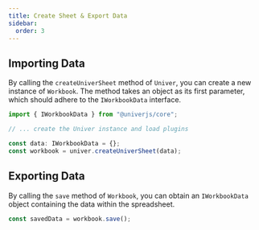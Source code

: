 ```yaml
---
title: Create Sheet & Export Data
sidebar:
  order: 3
---
```


## Importing Data

By calling the `createUniverSheet` method of `Univer`, you can create a new instance of `Workbook`. The method takes an object as its first parameter, which should adhere to the `IWorkbookData` interface.

```ts
import { IWorkbookData } from "@univerjs/core";

// ... create the Univer instance and load plugins

const data: IWorkbookData = {};
const workbook = univer.createUniverSheet(data);
```

## Exporting Data

By calling the `save` method of `Workbook`, you can obtain an `IWorkbookData` object containing the data within the spreadsheet.

```ts
const savedData = workbook.save();
```
